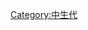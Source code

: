{{Catnav|頁面分類|历史|歷史學|年代学|地质时代}}
{{Catnav|頁面分類|人文學科|歷史學|年代学|地质时代}}

{{Catmore}}
{{commonscat|Cretaceous|Category:白堊紀}}

[[Category:中生代|Category:中生代]]